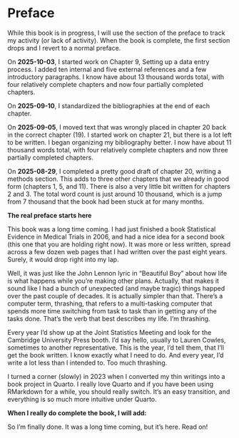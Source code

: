 # Preface {.unnumbered}

While this book is in progress, I will use the section of the preface to track my activity (or lack of activity). When the book is complete, the first section drops and I revert to a normal preface.

On **2025-10-03**, I started work on Chapter 9, Setting up a data entry process. I added ten internal and five external references and a few introductory paragraphs. I know have about 13 thousand words total, with four relatively complete chapters and now four partially completed chapters.

On **2025-09-10**, I standardized the bibliographies at the end of each chapter.

On **2025-09-05**, I moved text that was wrongly placed in chapter 20 back in the correct chapter (19).  I started work on chapter 21, but there is a lot left to be written. I began organizing my bibliography better. I now have about 11 thousand words total, with four relatively complete chapters and now three partially completed chapters.

On **2025-08-29**, I completed a pretty good draft of chapter 20, writing a methods section. This adds to three other chapters that we already in good form (chapters 1, 5, and 11). There is also a very little bit written for chapters 2 and 3. The total word count is just around 10 thousand, which is a jump from 7 thousand that the book had been stuck at for many months.

**The real preface starts here**

This book was a long time coming. I had just finished a book Statistical Evidence in Medical Trials in 2006, and had a nice idea for a second book (this one that you are holding right now). It was more or less written, spread across a few dozen web pages that I had written over the past eight years. Surely, it would drop right into my lap.

Well, it was just like the John Lennon lyric in "Beautiful Boy" about how life is what happens while you're making other plans. Actually, that makes it sound like I had a bunch of unexpected (and maybe tragic) things happed over the past couple of decades. It is actually simpler than that. There's a computer term, thrashing, that refers to a multi-tasking computer that spends more time switching from task to task than in getting any of the tasks done. That's the verb that best describes my life. I'm thrashing.

Every year I'd show up at the Joint Statistics Meeting and look for the Cambridge University Press booth. I'd say hello, usually to Lauren Cowles, sometimes to another representative. This is the year, I'd tell them, that I'll get the book written. I know exactly what I need to do. And every year, I'd write a lot less than I intended to. Too much thrashing.

I turned a corner (slowly) in 2023 when I converted my thin writings into a book project in Quarto. I really love Quarto and if you have been using RMarkdown for a while, you should really switch. It's an easy transition, and everything is so much more intuitive under Quarto.

**When I really do complete the book, I will add:**

So I'm finally done. It was a long time coming, but it's here. Read on!

